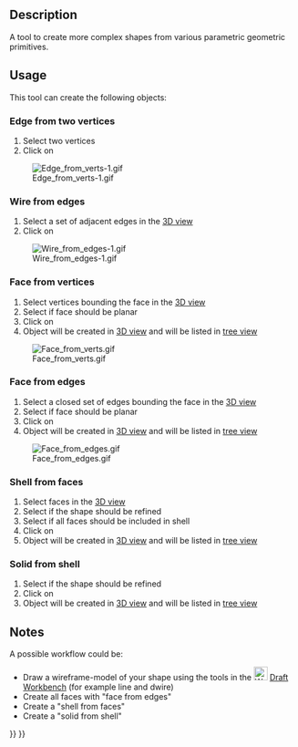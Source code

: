 <languages/>

{{Docnav
|[[Part_RegularPolygon|RegularPolygon]]
|[[Part_Extrude|Extrude]]
|[[Part_Workbench|Part]]
|IconL=Part_RegularPolygon.svg
|IconR=Part_Extrude.svg
|IconC=Workbench_Part.svg
}}

<div class="mw-translate-fuzzy">
{{GuiCommand/sv|Name=Part Shapebuilder|Name/sv=Part Shapebuilder|MenuLocation=Part -> Shapebuilder...||Workbenches=[[Part_Workbench/sv|Part]]|SeeAlso=[[Part_CreatePrimitives/sv|Part CreatePrimitives]]}}
</div>

==Description==

A tool to create more complex shapes from various parametric geometric primitives.

==Usage==

This tool can create the following objects: 

===Edge from two vertices===

#Select two vertices
#Click on {{Button|Create}}
[[Image:Edge from verts-1.gif]]

===Wire from edges=== 

#Select a set of adjacent edges in the [[3D_view|3D view]]
#Click on {{Button|Create}}
[[File:Wire_from_edges-1.gif]]

===Face from vertices===

#Select vertices bounding the face in the [[3D_view|3D view]]
#Select if face should be planar
#Click on {{Button|Create}}
#Object will be created in [[3D_view|3D view]] and will be listed in [[Tree_view|tree view]]
[[File:Face_from_verts.gif]]

===Face from edges===

#Select a closed set of edges bounding the face in the [[3D_view|3D view]]
#Select if face should be planar
#Click on {{Button|Create}}
#Object will be created in [[3D_view|3D view]] and will be listed in [[Tree_view|tree view]]
[[File:Face_from_edges.gif]]

===Shell from faces===

#Select faces in the [[3D_view|3D view]]
#Select if the shape should be refined
#Select if all faces should be included in shell
#Click on {{Button|Create}}
#Object will be created in [[3D_view|3D view]] and will be listed in [[Tree_view|tree view]]

===Solid from shell===

#Select if the shape should be refined
#Click on {{Button|Create}}
#Object will be created in [[3D_view|3D view]] and will be listed in [[Tree_view|tree view]]

==Notes==

A possible workflow could be:
* Draw a wireframe-model of your shape using the tools in the [[Image:Workbench_Draft.svg|24px]] [[Draft_Workbench|Draft Workbench]] (for example line and dwire)
* Create all faces with "face from edges"
* Create a "shell from faces"
* Create a "solid from shell"


{{Docnav
|[[Part_RegularPolygon|RegularPolygon]]
|[[Part_Extrude|Extrude]]
|[[Part_Workbench|Part]]
|IconL=Part_RegularPolygon.svg
|IconR=Part_Extrude.svg
|IconC=Workbench_Part.svg
}}

{{Part Tools navi{{#translation:}}}}
{{Userdocnavi{{#translation:}}}}